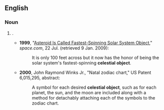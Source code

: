 ==English==

===Noun===
{{en-noun}}

# {{lb|en|astronomy|astrology}} {{synonym of|en|celestial body}}.
#* '''1999''', "[https://web.archive.org/web/20001212183200/http://www.space.com/scienceastronomy/solarsystem/spinning_asteroid.html Asteroid Is Called Fastest-Spinning Solar System Object]," ''space.com'', 22 Jul. (retrieved 9 Jan. 2009):
#*: It is only 100 feet across but it now has the honor of being the solar system's fastest-spinning '''celestial object'''.
#* '''2000''', John Raymond Winks Jr., "Natal zodiac chart," US Patent 6,015,295, abstract:
#*: A symbol for each desired '''celestial object''', such as for each planet, the sun, and the moon are included along with a method for detachably attaching each of the symbols to the zodiac chart.